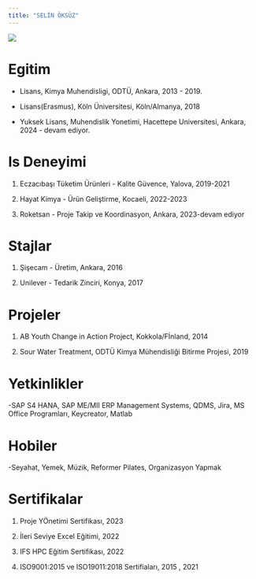 ```yaml
---
title: "SELİN ÖKSÜZ"
---
```


![](images/SelinOksuz.jpg){fig-align="center"}

# Egitim

-   Lisans, Kimya Muhendisligi, ODTÜ, Ankara, 2013 - 2019.

-   Lisans(Erasmus), Köln Üniversitesi, Köln/Almanya, 2018

-   Yuksek Lisans, Muhendislik Yonetimi, Hacettepe Universitesi, Ankara, 2024 - devam ediyor.

# Is Deneyimi

1.  Eczacıbaşı Tüketim Ürünleri - Kalite Güvence, Yalova, 2019-2021

2.  Hayat Kimya - Ürün Geliştirme, Kocaeli, 2022-2023

3.  Roketsan - Proje Takip ve Koordinasyon, Ankara, 2023-devam ediyor

# Stajlar

1.  Şişecam - Üretim, Ankara, 2016

2.  Unilever - Tedarik Zinciri, Konya, 2017

# Projeler

1.  AB Youth Change in Action Project, Kokkola/Fİnland, 2014

2.  Sour Water Treatment, ODTÜ Kimya Mühendisliği Bitirme Projesi, 2019

# Yetkinlikler

-SAP S4 HANA, SAP ME/MII ERP Management Systems, QDMS, Jira, MS Office Programları, Keycreator, Matlab

# Hobiler

-Seyahat, Yemek, Müzik, Reformer Pilates, Organizasyon Yapmak

# Sertifikalar

1.  Proje YÖnetimi Sertifikası, 2023

2.  İleri Seviye Excel Eğitimi, 2022

3.  IFS HPC Eğitim Sertifikası, 2022

4.  ISO9001:2015 ve ISO19011:2018 Sertifiaları, 2015 , 2021
